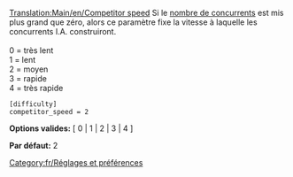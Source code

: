 [[Translation:Main/en/Competitor speed]]
Si le [[Main/fr/Nombre maximal de concurrents|nombre de concurrents]] est mis plus grand que zéro, alors ce paramètre fixe la vitesse à laquelle les concurrents I.A. construiront.
<br><br>
0 = très lent<br>
1 = lent<br>
2 = moyen<br>
3 = rapide<br>
4 = très rapide<br>

<pre>
[difficulty]
competitor_speed = 2
</pre>

'''Options valides:''' [ 0 | 1 | 2 | 3 | 4 ]

'''Par défaut:''' 2


[[Category:fr/Réglages et préférences]]